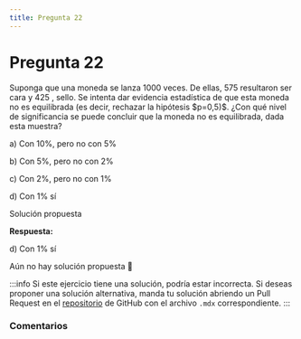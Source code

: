 ```yaml
---
title: Pregunta 22
---
```



# Pregunta 22

<div className="exercise">
Suponga que una moneda se lanza 1000 veces. De ellas, 575 resultaron ser cara y 425 , sello. Se intenta dar evidencia estadística de que esta moneda no es equilibrada (es decir, rechazar la hipótesis $p=0,5)$.
¿Con qué nivel de significancia se puede concluir que la moneda no es equilibrada, dada esta muestra?

a) Con $10 \%$, pero no con $5 \%$

b) Con $5 \%$, pero no con $2 \%$

c) Con $2 \%$, pero no con $1 \%$

d) Con $1 \%$ sí
</div>

<MDXDetails>
<summary>Solución propuesta</summary>

<div className="exercise">

**Respuesta:**

d) Con $1 \%$ sí

Aún no hay solución propuesta 🥲
</div>

:::info
Si este ejercicio tiene una solución, podría estar incorrecta. Si deseas proponer una solución alternativa, manda tu solución abriendo
un Pull Request en el [repositorio](https://github.com/crow-rojas/apuntes-fundamentals/pulls) de GitHub con el archivo
`.mdx` correspondiente.
:::

</MDXDetails>

### Comentarios

<Disqus
  url="https://crow-rojas.github.io/apuntes-fundamentals/docs/mathematics/probability-and-statistics/exercises/2016-2/p22"
  identifier="docs/mathematics/probability-and-statistics/exercises/2016-2/p22"
  title="2016-2 Probabilidades y Estadística - Pregunta 22"
/>
